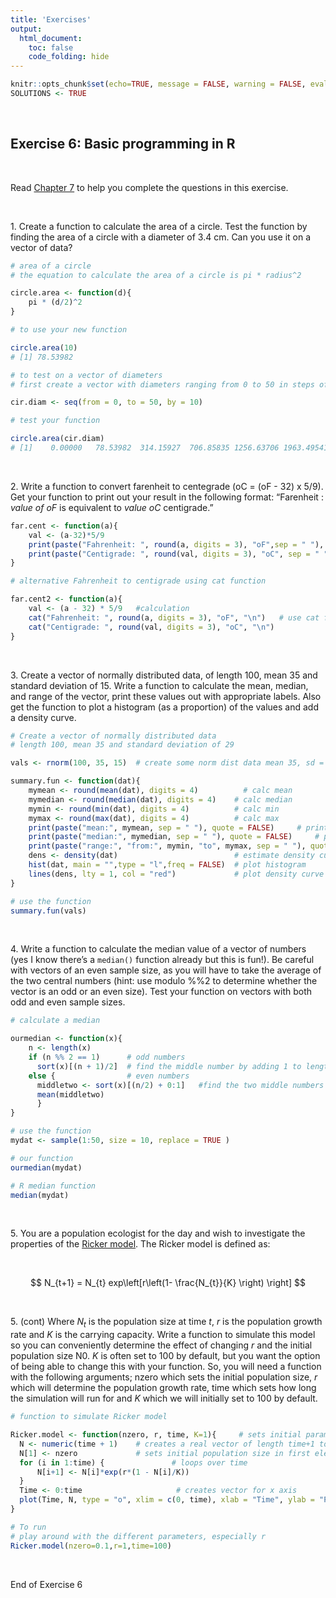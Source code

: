 ```yaml
---
title: 'Exercises'
output: 
  html_document:
    toc: false
    code_folding: hide
---
```


```r
knitr::opts_chunk$set(echo=TRUE, message = FALSE, warning = FALSE, eval = FALSE, cache = FALSE)
SOLUTIONS <- TRUE
```

\  

## Exercise 6: Basic programming in R

\  

Read [Chapter 7](https://intro2r.com/prog-r.html) to help you complete the questions in this exercise.

\  

1\. Create a function to calculate the area of a circle. Test the function by finding the area of a circle with a diameter of 3.4 cm. Can you use it on a vector of data?

```r

# area of a circle
# the equation to calculate the area of a circle is pi * radius^2

circle.area <- function(d){ 
	pi * (d/2)^2
}

# to use your new function

circle.area(10)
# [1] 78.53982

# to test on a vector of diameters
# first create a vector with diameters ranging from 0 to 50 in steps of 10

cir.diam <- seq(from = 0, to = 50, by = 10)

# test your function

circle.area(cir.diam)
# [1]    0.00000   78.53982  314.15927  706.85835 1256.63706 1963.49541
```

\  

2\. Write a function to convert farenheit to centegrade (oC = (oF - 32) x 5/9). Get your function to print out your result in the following format: "Farenheit : *value of oF* is equivalent to *value oC* centigrade."

```r

far.cent <- function(a){
	val <- (a-32)*5/9
	print(paste("Fahrenheit: ", round(a, digits = 3), "oF",sep = " "), quote = FALSE)# round 3dp
	print(paste("Centigrade: ", round(val, digits = 3), "oC", sep = " "), quote = FALSE)# round 3dp
}

# alternative Fahrenheit to centigrade using cat function

far.cent2 <- function(a){
	val <- (a - 32) * 5/9	#calculation
	cat("Fahrenheit: ", round(a, digits = 3), "oF", "\n")   # use cat function
	cat("Centigrade: ", round(val, digits = 3), "oC", "\n")   
}
```

\  

3\. Create a vector of normally distributed data, of length 100, mean 35 and standard deviation of 15. Write a function to calculate the mean, median, and range of the vector, print these values out with appropriate labels. Also get the function to plot a histogram (as a proportion) of the values and add a density curve.

```r

# Create a vector of normally distributed data
# length 100, mean 35 and standard deviation of 29

vals <- rnorm(100, 35, 15)	# create some norm dist data mean 35, sd = 15

summary.fun <- function(dat){
	mymean <- round(mean(dat), digits = 4)      	# calc mean
	mymedian <- round(median(dat), digits = 4)    # calc median
	mymin <- round(min(dat), digits = 4)          # calc min
	mymax <- round(max(dat), digits = 4)          # calc max
	print(paste("mean:", mymean, sep = " "), quote = FALSE)     # print mean
	print(paste("median:", mymedian, sep = " "), quote = FALSE)     # print median
	print(paste("range:", "from:", mymin, "to", mymax, sep = " "), quote = FALSE) 
	dens <- density(dat)                          # estimate density curve
	hist(dat, main = "",type = "l",freq = FALSE)  # plot histogram
	lines(dens, lty = 1, col = "red")             # plot density curve
}

# use the function
summary.fun(vals)
```

\  

4\. Write a function to calculate the median value of a vector of numbers (yes I know there's a ```median()``` function already but this is fun!). Be careful with vectors of an even sample size, as you will have to take the average of the two central numbers (hint: use modulo  %%2 to determine whether the vector is an odd or an even size). Test your function on vectors with both odd and even sample sizes. 

```r

# calculate a median

ourmedian <- function(x){
	n <- length(x)
	if (n %% 2 == 1)      # odd numbers
	  sort(x)[(n + 1)/2]  # find the middle number by adding 1 to length and div 2
	else {                # even numbers
	  middletwo <- sort(x)[(n/2) + 0:1]   #find the two middle numbers
	  mean(middletwo)
	  }
}

# use the function
mydat <- sample(1:50, size = 10, replace = TRUE )

# our function
ourmedian(mydat)

# R median function
median(mydat)
```

\  

5\. You are a population ecologist for the day and wish to investigate the properties of the [Ricker model](https://en.wikipedia.org/wiki/Ricker_model). The Ricker model is defined as:

\  


$$ N_{t+1} = N_{t} exp\left[r\left(1- \frac{N_{t}}{K} \right) \right] $$

\  

5\. (cont) Where *N~t~* is the population size at time *t*, *r* is the population growth rate and *K* is the carrying capacity. Write a function to simulate this model so you can conveniently determine the effect of changing *r* and the initial population size N0. *K* is often set to 100 by default, but you want the option of being able to change this with your function. So, you will need a function with the following arguments; nzero which sets the initial population size, *r* which will determine the population growth rate, time which sets how long the simulation will run for and *K* which we will initially set to 100 by default.

```r

# function to simulate Ricker model

Ricker.model <- function(nzero, r, time, K=1){     # sets initial parameters
  N <- numeric(time + 1)    # creates a real vector of length time+1 to store values of Nt+1
  N[1] <- nzero             # sets initial population size in first element of N
  for (i in 1:time) {				# loops over time
      N[i+1] <- N[i]*exp(r*(1 - N[i]/K))    
  }
  Time <- 0:time   					 # creates vector for x axis
  plot(Time, N, type = "o", xlim = c(0, time), xlab = "Time", ylab = "Population size (N)", main = paste("r =", r, sep=" "))   # plots     output
}

# To run
# play around with the different parameters, especially r
Ricker.model(nzero=0.1,r=1,time=100)
```

\  

End of Exercise 6